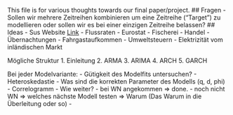This file is for various thoughts towards our final paper/project.
## Fragen
- Sollen wir mehrere Zeitreihen kombinieren um eine Zeitreihe ("Target") zu modellieren oder sollen wir es bei einer einzigen Zeitreihe belassen?
## Ideas
- Sus Website [Link](http://iksr.bafg.de/iksr/dl_auswahl.asp?S=0&JA=2019)
    - Flussraten 
- Eurostat
    - Fischerei
    - Handel
    - Übernachtungen
    - Fahrgastaufkommen
    - Umweltsteuern
    - Elektrizität vom inländischen Markt

Mögliche Struktur
1. Einleitung
2. ARMA
3. ARIMA
4. ARCH
5. GARCH

Bei jeder Modelvariante:
- Gütigkeit des Modelfits untersuchen?
    - Heteroskedastie
    - Was sind die korrekten Parameter des Modells (q, d, phi)
    - Correlogramm
- Wie weiter?
    - bei WN angekommen => done.
    - noch nicht WN => welches nächste Modell testen => Warum 
    (Das Warum in die Überleitung oder so)
    - 
